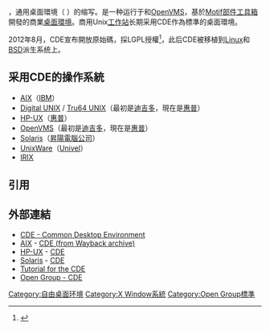 {{Infobox_Software
| name                   = Common Desktop Environment
| logo                   = Common Desktop Environment logo and wordmark.svg
| logo caption           = 
| logo size              = 100px
| screenshot             = CDE Application Builder.png
| caption                = CDE桌面和“应用建造器”
| author                 = [[The_Open_Group|The Open Group]]
| developer              = CDE计划(现代)
| released               = {{Start date and age|1993|06}}
| discontinued           = 
| latest_release_version = 2.3.2
| latest_release_date    = {{start date and age|2020|1|14}}<ref>{{Cite web |url=https://sourceforge.net/p/cdesktopenv/code/ci/e4ebb27762bf2508b81628f1e1e545ba09954cc1 |title=存档副本 |access-date=2020-09-06 |archive-date=2022-04-08 |archive-url=https://web.archive.org/web/20220408030715/https://sourceforge.net/p/cdesktopenv/code/ci/e4ebb27762bf2508b81628f1e1e545ba09954cc1/ }}</ref>
| latest preview version = 
| latest preview date    =  
| operating_system       = [[Unix|Unix]]、[[类Unix系统|类Unix系统]]、[[OpenVMS|OpenVMS]]
| genre                  = [[桌面環境|桌面環境]]
| license                = [[LGPL|LGPL]]
| website                = https://sourceforge.net/projects/cdesktopenv/
}}

'''{{lang|en|CDE}}'''，通用桌面環境（'''{{lang|en|C}}'''{{lang|en|ommon}} '''{{lang|en|D}}'''{{lang|en|esktop}} '''{{lang|en|E}}'''{{lang|en|nvironment}}）的缩写。{{lang|en|CDE}}是一种运行于{{lang|en|[[UNIX|UNIX]]}}和[[OpenVMS|OpenVMS]]，基於[[Motif|Motif]][[部件工具箱|部件工具箱]]開發的商業[[桌面環境|桌面環境]]。商用Unix[[工作站|工作站]]长期采用CDE作為標準的桌面環境。

2012年8月，CDE宣布開放原始碼，採LGPL授權<ref name=osnews2012-08-06>{{cite web
 |url = http://www.osnews.com/story/26247/CDE_released_as_open_source
 |title = CDE released as open source
 |publisher = OSNews
 |author = Thom Holwerda
 |accessdate = August 6, 2012
 |archive-date = 2012-08-08
 |archive-url = https://web.archive.org/web/20120808184128/http://www.osnews.com/story/26247/CDE_released_as_open_source
 |dead-url = no
 }}</ref>，此后CDE被移植到[[Linux|Linux]]和[[BSD|BSD]]派生系统上。

== 采用CDE的操作系統 ==

* [[AIX|AIX]]（[[IBM|IBM]]）
* [[Tru64_UNIX|Digital UNIX]] / [[Tru64_UNIX|Tru64 UNIX]]（最初是[[迪吉多|迪吉多]]，現在是[[惠普|惠普]]）
* [[HP-UX|HP-UX]]（[[惠普|惠普]]）
* [[OpenVMS|OpenVMS]]（最初是[[迪吉多|迪吉多]]，現在是[[惠普|惠普]]）
* [[Solaris|Solaris]]（[[昇陽電腦公司|昇陽電腦公司]]）
* [[UnixWare|UnixWare]]（[[Univel|Univel]]）
* [[IRIX|IRIX]]

==引用==
{{reflist}}

== 外部連結 ==
* [http://sourceforge.net/projects/cdesktopenv/ CDE - Common Desktop Environment]{{Wayback|url=http://sourceforge.net/projects/cdesktopenv/ |date=20120810040333 }}
* [[AIX|AIX]] - [https://web.archive.org/web/20020607122418/http://www-1.ibm.com/servers/aix/cde/ CDE (from Wayback archive)]
* [[HP-UX|HP-UX]] - [http://docs.hp.com/en/B1171-90103/index.html CDE]{{Wayback|url=http://docs.hp.com/en/B1171-90103/index.html |date=20080324224425 }}
* [[Solaris|Solaris]] - [http://sun.com/solaris/cde/ CDE]{{Wayback|url=http://sun.com/solaris/cde/ |date=20020219150346 }}
* [http://www.cs.cf.ac.uk/Dave/C/node2.html Tutorial for the CDE]{{Wayback|url=http://www.cs.cf.ac.uk/Dave/C/node2.html |date=20090609012623 }}
* [http://www.opengroup.org/cde/ Open Group - CDE]{{Wayback|url=http://www.opengroup.org/cde/ |date=20090804150418 }}

{{X desktop environments and window managers}}

[[Category:自由桌面环境|Category:自由桌面环境]]
[[Category:X_Window系統|Category:X Window系統]]
[[Category:Open_Group標準|Category:Open Group標準]]